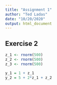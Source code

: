 ```yaml
---
title: "Assignment 1"
author: "Ted Ladas"
date: "10/20/2020"
output: html_document
---
```


## Exercise 2

```r
z_1 <- rnorm(500)
z_2 <- rnorm(500)
z_3 <- rnorm(500)

y_1 = 1 + z_1
y_2 = 5 + 2*z_1 + z_2

```